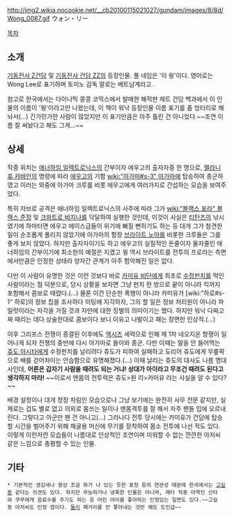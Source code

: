 http://img2.wikia.nocookie.net/__cb20100115021027/gundam/images/8/8d/Wong_0087.gif
ウォン・リー

[[목차]]

== 소개 ==
[[기동전사 Z건담]] 및 [[기동전사 건담 ZZ]]의 등장인물. 풀 네임은 '이 웡'이다. 영어로는 Wong Lee로 표기하며 토미노 감독 말로는 베트남계라고. 

참고로 한국에서는 다이나믹 콩콩 코믹스에서 발매한 해적판 제트 건담 백과에서 이 인물의 이름이 '웡'이라고만 나왔는데, 이 책이 워낙 등장인물 이름 표기를 좀 엉터리로 해놔서(…) 긴가민가한 사람이 많았지만 이 표기만큼은 아주 틀린 건 아니었다.~~조연 이름 잘 써놨다고 해도 그게...~~

== 상세 ==
작중 위치는 [[애너하임 일렉트로닉스]]의 간부이자 에우고의 출자자중 한 명으로, [[멜라니 휴 카바인]]의 명령에 따라 [[에우고]]의 기함 [[wiki:"아가마#s-3" 아가마]]에 탑승하여 종군하였고 이러는 와중에 아가마 크루를 비롯 에우고에게 여러가지로 간섭하는 모습을 보여주었다. 

특히 자브로 공격은 애너하임 일렉트로닉스의 사주에 따라 그가 [[wiki:"블랙스 포라" 블랙스 준장]] 및 [[크와트로 바지나]]를 닥달하여 실행한 것인데, 이것이 사실은 [[티탄즈]]의 낚시였기에 하마터면 에우고 에이스급들이 위기에 빠질 뻔하기도 하는 등 대개 그가 참견한 일이 순조롭게 풀리지 않았기에 아가마의 함장 [[브라이트 노아]]를 비롯한 크루들은 그를 좋게 보지 않았다. 하지만 출자자이기도 하고 에우고의 실질적인 돈줄이자 물자줄인 애너하임의 간부이기에 최소한의 예절은 지켰고 웡 역시 브라이트를 전투의 프로라는 측면에서만큼은 인정한 상태라 양자간 관계가 아주 험악해진 일은 없다.

다만 이 사람이 유명한 것은 이런 것보다 바로 [[카미유 비단]]에게 최초로 [[수정펀치]]를 먹인 사람이라는 점 덕분으로, 당시 상황을 보자면 그냥 펀치 한 방으로 끝이 아니라 킥까지 포함해서 콤보로 때렸다.(…) 물론 이건 단순한 폭행이 아니라 카미유가 [wiki:"하로#s-1" 하로]의 정보 칩을 조사하다 미팅에 지각하자, 그의 할 일은 정보 처리원이 아니라 파일럿이라는 자각을 가질 것과 자만에 대한 징벌의 의미이기는 했다. 하지만 워낙 다짜고짜 때리는 데다 상술한대로 콤보이다 보니 이유고 나발이고 패는 장면만 인상적.(…)

이후 그리프스 전쟁이 종결된 이후에도 [[액시즈]] 세력으로 인해 제 1차 네오지온 항쟁이 일어나게 되자 전쟁의 중반에 다시 아가마로 돌아와 종군. 다만 이때는 말을 안 들어먹는 [[쥬도 아시타]]에게 수정펀치를 날리려다 쥬도가 피하여 실패하고 도리어 쥬도에게 무릎팍으로 배를 걷어차이는 안습함으로 유명해졌다.(…) 이때 날리는 쥬도의 대사도 나름 명대사인데, '''어른은 갑자기 사람을 때려도 되는 거냐! 상대가 아이라고 무조건 때려도 된다고 생각하지 마라!''' ~~이로서 맨몸의 전투력은 쥬도>원 리>카미유 라는 사실을 알 수 있다?~~

배경 설정이나 대개 정장 차림인 모습으로나 그냥 보기에는 완전히 사무 전문 같지만, 실제로는 겁도 별로 없고 의외로 몸쓰는 일이나 맨몸격투를 잘 해서 자주 팬들 입에 오르내린다. 그렇다고 아군만 팬 건 아니고(…) 그라나다 전투 당시에는 카미유가 건담에 탑승할 시간을 벌어주기 위해 채굴용 머신에 무기를 장착하여 몸소 전투에 나선 적도 있다. 이렇게 이런저런 모습들이 나름대로 인상적인 조연이며 미워할 수 없는 깐깐한 아저씨 같은 느낌으로 총평할 수 있는 인물.

== 기타 ==
 * 기본적인 생김새나 항상 조금 화가 나 있는 듯한 표정 등의 연관성 때문에 한국에서는 [[고길동]] 같다는 의견도 있다. 하지만 무능하거나 냉혹한 인물은 아니며, 제타 작중 아역인 신타와 쿠무에게 음료수를 주기도 하는 등 어린 아이를 좋아하는 인정있는 일면도 있다.~~고길동 아저씨도 인정 캡이다. [[둘리]] 패거리를 안 쫓아내는 것만 해도 도인급~~
